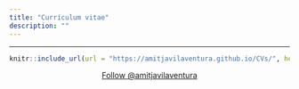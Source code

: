 ```yaml
---
title: "Currículum vitae"
description: ""
---
```


<style>
    p {text-align: justify;}
</style>

<head>
  <!-- Place this tag in your head or just before your close body tag. -->
  <script async defer src="https://buttons.github.io/buttons.js"></script>
</head>

---

```r
knitr::include_url(url = "https://amitjavilaventura.github.io/CVs/", height = 15)
```


<center>
<!-- Follow me button -->
<a class="github-button" href="https://github.com/amitjavilaventura" data-size="large" data-show-count="true" aria-label="Follow @amitjavilaventura on GitHub">Follow @amitjavilaventura</a>
</center>